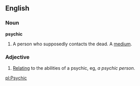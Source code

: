 ==English==
===Noun===
'''psychic'''
# A person who supposedly contacts the dead. A [[medium]].
===Adjective===
# [[Relating]] to the abilities of a psychic, eg, ''a psychic person''.

[[pl:Psychic]]